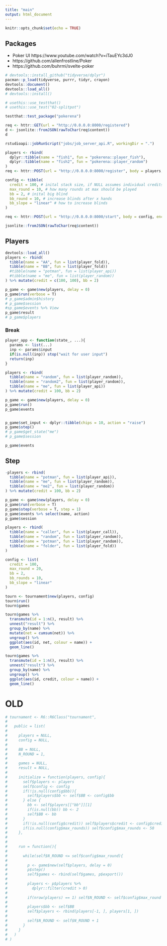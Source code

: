 ```yaml
---
title: "main"
output: html_document
---
```


```r
knitr::opts_chunk$set(echo = TRUE)
```


## Packages

* Poker UI https://www.youtube.com/watch?v=iTauEYc3dJ0
* https://github.com/allenfrostline/Poker
* https://github.com/buhrmi/svelte-poker


```r
# devtools::install_github("tidyverse/dplyr")
pacman::p_load(tidyverse, purrr, tidyr, crayon)
devtools::document()
devtools::load_all()
# devtools::install()

# usethis::use_testthat()
# usethis::use_test("02-splitpot")
```


```r
testthat::test_package("pokerena")
```



```r
req <- httr::GET(url = "http://0.0.0.0:8000/registered")
d <- jsonlite::fromJSON(rawToChar(req$content))
d
```

```r
rstudioapi::jobRunScript("jobs/job_server_api.R", workingDir = ".")

players <- rbind(
  dplyr::tibble(name = "fish1", fun = "pokerena::player_fish"),
  dplyr::tibble(name = "fish2", fun = "pokerena::player_random")
)
req <- httr::POST(url = "http://0.0.0.0:8000/register", body = players, encode = "json")

config <- tibble(
  credit = 100, # inital stack size, if NULL assumes individual credits
  max_round = 10, # how many rounds at max should be played
  bb = 2, # inital big blind
  bb_round = 10, # increase blinds after x hands
  bb_slope = "linear" # how to increase blinds
)

req <- httr::POST(url = "http://0.0.0.0:8000/start", body = config, encode = "json")

jsonlite::fromJSON(rawToChar(req$content))
```




## Players

```r
devtools::load_all()
players <- rbind(
  tibble(name = "AA", fun = list(player_fold)),
  tibble(name = "BB", fun = list(player_fold))
  #tibble(name = "potman", fun = list(player_api))
  #tibble(name = "me", fun = list(player_random))
) %>% mutate(credit = c(100, 100), bb = 2)

p_game <- game$new(players, delay = 0)
p_game$run(verbose = T)
# p_game$admin$history
# p_game$session
#sp_game$events %>% View
p_game$result
# p_game$players
```

### Break

```r
player_app <- function(state_, ...){
  params <- list(...)
  inp <- params$input
  if(is.null(inp)) stop("wait for user input")
  return(inp)
}

players <- rbind(
  tibble(name = "random", fun = list(player_random)),
  tibble(name = "random2", fun = list(player_random)),
  tibble(name = "me", fun = list(player_api))
) %>% mutate(credit = 100, bb = 2)

p_game <- game$new(players, delay = 0)
p_game$run()
p_game$events


p_game$set_input <- dplyr::tibble(chips = 10, action = "raise")
p_game$step()
# p_game$get_state("me")
# p_game$session

p_game$events
```

## Step

```r
-players <- rbind(
  tibble(name = "potman", fun = list(player_api)),
  tibble(name = "me", fun = list(player_random)),
  tibble(name = "me2", fun = list(player_random))
) %>% mutate(credit = 100, bb = 2)

p_game <- game$new(players, delay = 0)
p_game$run(verbose = T)
p_game$step(verbose = T, step = 1)
p_game$events %>% select(name, action)
p_game$session
```



```r
players <- rbind(
  tibble(name = "caller", fun = list(player_call)),
  tibble(name = "random", fun = list(player_random)),
  tibble(name = "potman", fun = list(player_random)),
  tibble(name = "folder", fun = list(player_fold))
)

config <- list(
  credit = 100,
  max_round = 20, 
  bb = 2, 
  bb_rounds = 10, 
  bb_slope = "linear"
)

tourn <- tournament$new(players, config)
tourn$run()
tourn$games
```


```r
tourn$games %>% 
  transmute(id = 1:n(), result) %>% 
  unnest("result") %>% 
  group_by(name) %>% 
  mutate(net = cumsum(net)) %>% 
  ungroup() %>% 
  ggplot(aes(id, net, colour = name)) + 
  geom_line()

tourn$games %>% 
  transmute(id = 1:n(), result) %>% 
  unnest("result") %>% 
  group_by(name) %>% 
  ungroup() %>% 
  ggplot(aes(id, credit, colour = name)) + 
  geom_line()
```


# OLD

```r
# tournament <- R6::R6Class("tournament",
# 
#   public = list(
#     
#     players = NULL,
#     config = NULL, 
#     
#     BB = NULL, 
#     N_ROUND = 1, 
#     
#     games = NULL,
#     result = NULL,
#     
#     initialize = function(players, config){
#       self$players <- players
#       self$config <- config
#       if(!is.null(config$bb)){
#         self$players$bb <- self$BB <- config$bb
#       } else {
#         bb <- self$players[["bb"]][1]
#         if(is.null(bb)) bb <- 2
#         self$BB <- bb
#       }
#       if(!is.null(config$credit)) self$players$credit <- config$credit
#       if(is.null(config$max_rounds)) self$config$max_rounds <- 50
#     }, 
#   
#     
#     run = function(){
#       
#       while(self$N_ROUND <= self$config$max_round){
#         
#         p <- game$new(self$players, delay = 0)
#         p$step()
#         self$games <- rbind(self$games, p$export())
#         
#         players <- p$players %>% 
#           dplyr::filter(credit > 0)
#         
#         if(nrow(players) == 1) self$N_ROUND <- self$config$max_round + 1
#         
#         players$bb <- self$BB
#         self$players <- rbind(players[-1, ], players[1, ])
#           
#         self$N_ROUND <- self$N_ROUND + 1
#       }
#     }
#   )                                
# )
```

